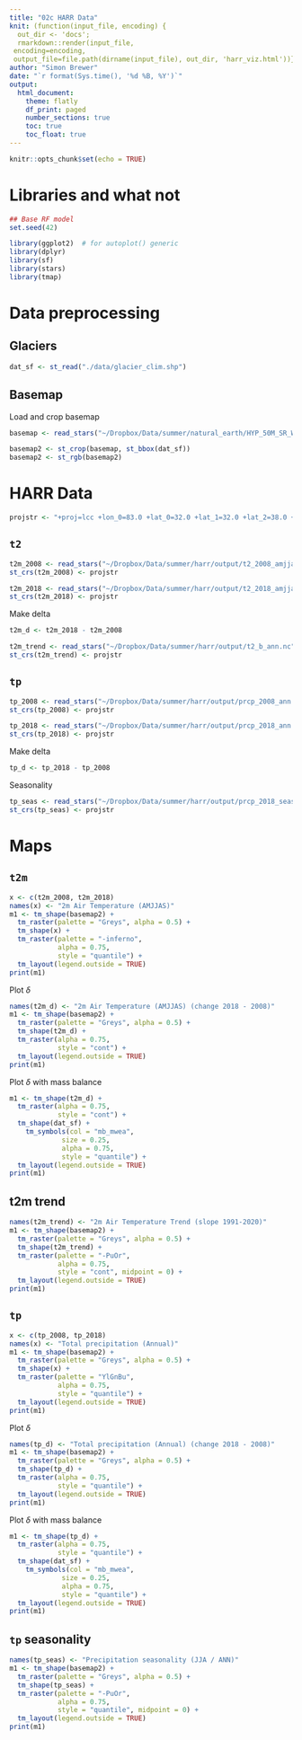 ```yaml
---
title: "02c HARR Data"
knit: (function(input_file, encoding) {
  out_dir <- 'docs';
  rmarkdown::render(input_file,
 encoding=encoding,
 output_file=file.path(dirname(input_file), out_dir, 'harr_viz.html'))})
author: "Simon Brewer"
date: "`r format(Sys.time(), '%d %B, %Y')`"
output:
  html_document:
    theme: flatly
    df_print: paged
    number_sections: true
    toc: true
    toc_float: true
---
```


```r
knitr::opts_chunk$set(echo = TRUE)
```

# Libraries and what not

```r
## Base RF model
set.seed(42)

library(ggplot2)  # for autoplot() generic
library(dplyr)
library(sf)
library(stars)
library(tmap)
```

# Data preprocessing

## Glaciers

```r
dat_sf <- st_read("./data/glacier_clim.shp")
```


## Basemap

Load and crop basemap

```r
basemap <- read_stars("~/Dropbox/Data/summer/natural_earth/HYP_50M_SR_W/HYP_50M_SR_W.tif")

basemap2 <- st_crop(basemap, st_bbox(dat_sf))
basemap2 <- st_rgb(basemap2)
```

# HARR Data

```r
projstr <- "+proj=lcc +lon_0=83.0 +lat_0=32.0 +lat_1=32.0 +lat_2=38.0 +datum=WGS84 +no_defs"
```

## `t2`

```r
t2m_2008 <- read_stars("~/Dropbox/Data/summer/harr/output/t2_2008_amjjas.nc")
st_crs(t2m_2008) <- projstr

t2m_2018 <- read_stars("~/Dropbox/Data/summer/harr/output/t2_2018_amjjas.nc")
st_crs(t2m_2018) <- projstr
```

Make delta

```r
t2m_d <- t2m_2018 - t2m_2008
```

```r
t2m_trend <- read_stars("~/Dropbox/Data/summer/harr/output/t2_b_ann.nc")
st_crs(t2m_trend) <- projstr
```

## `tp`

```r
tp_2008 <- read_stars("~/Dropbox/Data/summer/harr/output/prcp_2008_ann.nc")
st_crs(tp_2008) <- projstr

tp_2018 <- read_stars("~/Dropbox/Data/summer/harr/output/prcp_2018_ann.nc")
st_crs(tp_2018) <- projstr
```

Make delta

```r
tp_d <- tp_2018 - tp_2008
```

Seasonality

```r
tp_seas <- read_stars("~/Dropbox/Data/summer/harr/output/prcp_2018_seas.nc")
st_crs(tp_seas) <- projstr
```

# Maps

## `t2m`

```r
x <- c(t2m_2008, t2m_2018)
names(x) <- "2m Air Temperature (AMJJAS)"
m1 <- tm_shape(basemap2) +
  tm_raster(palette = "Greys", alpha = 0.5) +
  tm_shape(x) +
  tm_raster(palette = "-inferno",
            alpha = 0.75, 
            style = "quantile") +
  tm_layout(legend.outside = TRUE)
print(m1)
```

Plot $\delta$

```r
names(t2m_d) <- "2m Air Temperature (AMJJAS) (change 2018 - 2008)"
m1 <- tm_shape(basemap2) +
  tm_raster(palette = "Greys", alpha = 0.5) +
  tm_shape(t2m_d) +
  tm_raster(alpha = 0.75, 
            style = "cont") +
  tm_layout(legend.outside = TRUE)
print(m1)
```

Plot $\delta$ with mass balance

```r
m1 <- tm_shape(t2m_d) +
  tm_raster(alpha = 0.75, 
            style = "cont") +
  tm_shape(dat_sf) + 
    tm_symbols(col = "mb_mwea", 
             size = 0.25, 
             alpha = 0.75, 
             style = "quantile") +
  tm_layout(legend.outside = TRUE)
print(m1)
```

## t2m trend

```r
names(t2m_trend) <- "2m Air Temperature Trend (slope 1991-2020)"
m1 <- tm_shape(basemap2) +
  tm_raster(palette = "Greys", alpha = 0.5) +
  tm_shape(t2m_trend) +
  tm_raster(palette = "-PuOr",
            alpha = 0.75, 
            style = "cont", midpoint = 0) +
  tm_layout(legend.outside = TRUE)
print(m1)
```


## `tp`

```r
x <- c(tp_2008, tp_2018)
names(x) <- "Total precipitation (Annual)"
m1 <- tm_shape(basemap2) +
  tm_raster(palette = "Greys", alpha = 0.5) +
  tm_shape(x) +
  tm_raster(palette = "YlGnBu",
            alpha = 0.75, 
            style = "quantile") +
  tm_layout(legend.outside = TRUE)
print(m1)
```

Plot $\delta$

```r
names(tp_d) <- "Total precipitation (Annual) (change 2018 - 2008)"
m1 <- tm_shape(basemap2) +
  tm_raster(palette = "Greys", alpha = 0.5) +
  tm_shape(tp_d) +
  tm_raster(alpha = 0.75, 
            style = "quantile") +
  tm_layout(legend.outside = TRUE)
print(m1)
```

Plot $\delta$ with mass balance

```r
m1 <- tm_shape(tp_d) +
  tm_raster(alpha = 0.75, 
            style = "quantile") +
  tm_shape(dat_sf) + 
    tm_symbols(col = "mb_mwea", 
             size = 0.25, 
             alpha = 0.75, 
             style = "quantile") +
  tm_layout(legend.outside = TRUE)
print(m1)
```

## `tp` seasonality

```r
names(tp_seas) <- "Precipitation seasonality (JJA / ANN)"
m1 <- tm_shape(basemap2) +
  tm_raster(palette = "Greys", alpha = 0.5) +
  tm_shape(tp_seas) +
  tm_raster(palette = "-PuOr",
            alpha = 0.75, 
            style = "quantile", midpoint = 0) +
  tm_layout(legend.outside = TRUE)
print(m1)
```

